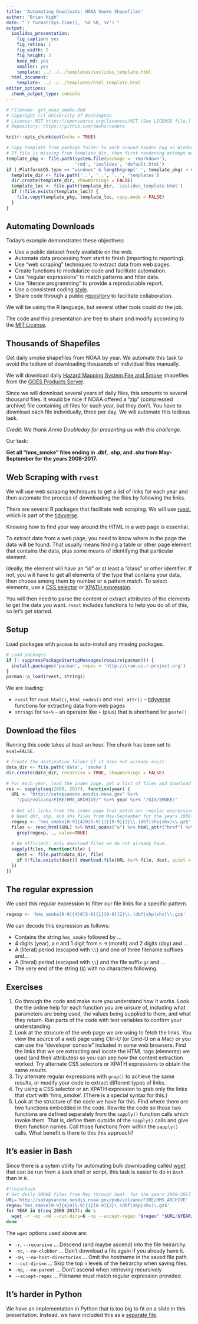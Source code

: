 ```yaml
---
title: 'Automating Downloads: NOAA Smoke Shapefiles'
author: "Brian High"
date: "`r format(Sys.time(), '%d %B, %Y')`"
output:
  ioslides_presentation:
    fig_caption: yes
    fig_retina: 1
    fig_width: 5
    fig_height: 3
    keep_md: yes
    smaller: yes
    template: ../../../templates/ioslides_template.html
  html_document:
    template: ../../../templates/html_template.html
editor_options: 
  chunk_output_type: console
---
```


```r
# Filename: get_noaa_smoke.Rmd
# Copyright (c) University of Washington
# License: MIT https://opensource.org/licenses/MIT (See LICENSE file.)
# Repository: https://github.com/deohs/coders
```

```r
knitr::opts_chunk$set(echo = TRUE)
```

```r
# Copy template from package folder to work around Pandoc bug on Windows.
# If file is missing from template_dir, then first rendering attempt may fail.
template_pkg <- file.path(system.file(package = 'rmarkdown'), 
                          'rmd', 'ioslides', 'default.html')
if (.Platform$OS.type == "windows" & length(grep(' ', template_pkg) > 0)) { 
  template_dir <- file.path('..', '..', '..', 'templates')
  dir.create(template_dir, showWarnings = FALSE)
  template_loc <- file.path(template_dir, 'ioslides_template.html')
  if (!file.exists(template_loc)) {
    file.copy(template_pkg, template_loc, copy.mode = FALSE)
  }
}
```

## Automating Downloads

Today's example demonstrates these objectives:

* Use a public dataset freely available on the web.
* Automate data processing from start to finish (importing to reporting).
* Use "web scraping" techniques to extract data from web pages.
* Create functions to modularize code and facilitate automation.
* Use "regular expressions" to match patterns and filter data.
* Use "literate programming" to provide a reproducable report.
* Use a consistent coding [style](https://google.github.io/styleguide/Rguide.xml).
* Share code through a public [repository](https://github.com/deohs/coders) to 
  facilitate collaboration.

We will be using the R language, but several other tools could do the job.

The code and this presentation are free to share and modify according to the 
[MIT License](https://github.com/deohs/coders/blob/master/LICENSE).

## Thousands of Shapefiles

Get daily smoke shapefiles from NOAA by year. We automate this task to 
avoid the tedium of downloading thousands of individual files manually.

We will download daily [Hazard Mapping System Fire and Smoke](https://www.ospo.noaa.gov/Products/land/hms.html) shapefiles from the 
[GOES Products Server](https://satepsanone.nesdis.noaa.gov/).

Since we will download several years of daily files, this amounts to several 
thousand files. It would be nice if NOAA offered a "zip" (compressed archive) 
file containing all files for each year, but they don't. You have to download 
each file individually, three per day. We will automate this tedious task.

_Credit: We thank Annie Doubleday for presenting us with this challenge._

Our task:

__Get all "hms_smoke" files ending in .dbf, .shp, and .shx from May-September for the years 2008-2017.__

## Web Scraping with `rvest`

We will use web scraping techniques to get a list of links for each year and 
then automate the process of downloading the files by following the links.

There are several R packages that facilitate web scraping. We will use 
[rvest](https://rvest.tidyverse.org/), which is part of the 
[tidyverse](https://www.tidyverse.org/).

Knowing how to find your way around the HTML in a web page is essential.

To extract data from a web page, you need to know where in the page the 
data will be found. That usually means finding a table or other page 
element that contains the data, plus some means of identifying that particular
element.

Ideally, the element will have an "id" or at least a "class" or other 
identifier. If not, you will have to get all elements of the type that contains 
your data, then choose among them by number or a pattern match. To select 
elements, use a [CSS selector](https://www.w3schools.com/cssref/css_selectors.asp) 
or [XPATH expression](https://www.w3schools.com/xml/xml_xpath.asp). 

You will then need to parse the content or extract attributes of the elements 
to get the data you want. `rvest` includes functions to help you do all of this, 
so let's get started.

## Setup

Load packages with `pacman` to auto-install any missing packages.

```r
# Load packages.
if (! suppressPackageStartupMessages(require(pacman))) {
  install.packages('pacman', repos = 'http://cran.us.r-project.org')
}
pacman::p_load(rvest, stringi)
```

We are loading:

* `rvest` for `read_html()`, `html_nodes()` and `html_attr()` -- [tidyverse](https://www.tidyverse.org/) functions for extracting data from web pages
* `stringi` for `%s+%` -- an operator like `+` (plus) that is shorthand for `paste()`

## Download the files

Running this code takes at least an hour. The chunk has been set to `eval=FALSE`.

```r
# Create the destination folder if it does not already exist.
data_dir <- file.path('data', 'smoke')
dir.create(data_dir, recursive = TRUE, showWarnings = FALSE)

# For each year, load the index page, get a list of files and download them.
res <- sapply(seq(2008, 2017), function(year) { 
  URL <- "http://satepsanone.nesdis.noaa.gov" %s+%  
    "/pub/volcano/FIRE/HMS_ARCHIVE/" %s+% year %s+% "/GIS/SMOKE/"
  
  # Get all links from the index page that match our regular expression.
  # Need dbf, shp, and shx files from May-September for the years 2008-2017.
  regexp <- 'hms_smoke[0-9]{4}0[5-9]{1}[0-9]{2}\\.(dbf|shp|shx)\\.gz$'
  files <- read_html(URL) %>% html_nodes("a") %>% html_attr("href") %>% 
    grep(regexp, ., value=TRUE)
  
  # Be efficient: only download files we do not already have.
  sapply(files, function(file) {
    dest <- file.path(data_dir, file)
    if (!file.exists(dest)) download.file(URL %s+% file, dest, quiet = TRUE)
  })
})
```

## The regular expression

We used this regular expression to filter our file links for a specific pattern.

```r
regexp <- 'hms_smoke[0-9]{4}0[5-9]{1}[0-9]{2}\\.(dbf|shp|shx)\\.gz$'
```

We can decode this expression as follows:

* Contains the string `hms_smoke` followed by ...
* 4 digits (year), a `0` and 1 digit from `5-9` (month) and 2 digits (day) and ...
* A (literal) period (escaped with `\\`) and one of three filename suffixes and...
* A (literal) period (escaped with `\\`) and the file suffix `gz` and ...
* The very end of the string (`$`) with no characters following.

## Exercises

1. Go through the code and make sure you understand how it works. Look the the
   online help for each function you are unsure of, including what parameters 
   are being used, the values being supplied to them, and what they return. 
   Run parts of the code with test variables to confirm your understanding.
2. Look at the strucure of the web page we are using to fetch the links. You
   view the source of a web page using Ctrl-U (or Cmd-U on a Mac) or you can 
   use the "developer console" included in some web browsers. Find the links 
   that we are extracting and locate the HTML tags (elements) we used (and 
   their attributes) so you can see how the content extraction worked. Try 
   alternate CSS selectors or XPATH expressions to obtain the same results.
3. Try alternate regular expressions with `grep()` to achieve the same results, 
   or modify your code to extract different types of links. 
4. Try using a CSS selector or an XPATH expression to grab only the
   links that start with 'hms_smoke'. (There is a special syntax for this.)
5. Look at the structure of the code we have for this. Find where there are 
   two functions embedded in the code. Rewrite the code so those two functions 
   are defined separately from the `sapply()` function calls which invoke them.
   That is, define them outside of the `sapply()` calls and give them function
   names. Call those functions from within the `sapply()` calls. What benefit 
   is there to this this approach?

## It's easier in Bash

Since there is a sytem utility for automating bulk downloading called 
[wget](https://www.gnu.org/software/wget/) that can be run from a `Bash` 
shell or script, this task is easier to do in `Bash` than in `R`.

```bash
#!/bin/bash
# Get daily SMOKE files from May through Sept. for the years 2008-2017.
URL='http://satepsanone.nesdis.noaa.gov/pub/volcano/FIRE/HMS_ARCHIVE'
regex='hms_smoke[0-9]{4}0[5-9]{1}[0-9]{2}\.(dbf|shp|shx)\.gz$'
for YEAR in $(seq 2008 2017); do \
  wget -r -nc -nH --cut-dirs=6 -np --accept-regex "$regex" "$URL/$YEAR/GIS/SMOKE/"
done
```

The `wget` options used above are:

* `-r`, `--recursive` ... Descend (and maybe ascend) into the file heirarchy.
* `-nc`, `--no-clobber` ... Don't download a file again if you already have it.
* `-nH`, `--no-host-directories` ... Omit the hostname in the saved file path.
* `--cut-dirs=n` ... Skip the top `n` levels of the heirarchy when saving files.
* `-np`, `--no-parent` ... Don't ascend when retrieving recursively
* `--accept-regex` ... Filename must match regular expression provided.

## It's harder in Python

We have an implementation in Python that is too big to fit on a slide in this
presentation. Instead, we have included this as a [separate file](get_noaa_smoke.py).
